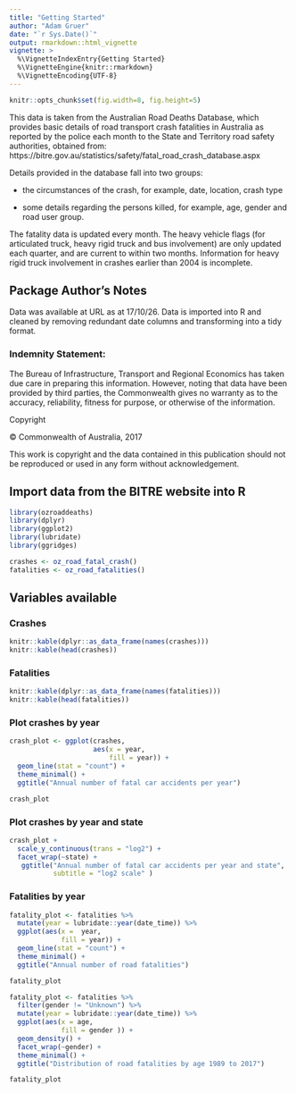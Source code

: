 ```yaml
---
title: "Getting Started"
author: "Adam Gruer"
date: "`r Sys.Date()`"
output: rmarkdown::html_vignette
vignette: >
  %\VignetteIndexEntry{Getting Started}
  %\VignetteEngine{knitr::rmarkdown}
  %\VignetteEncoding{UTF-8}
---
```


```r
knitr::opts_chunk$set(fig.width=8, fig.height=5) 
```


This data is taken from the Australian Road Deaths Database, which provides basic details of road transport crash fatalities in Australia as reported by the police each month to the State and Territory road safety authorities, obtained from: https://bitre.gov.au/statistics/safety/fatal_road_crash_database.aspx

Details provided in the database fall into two groups:

* the circumstances of the crash, for example, date, location, crash type

* some details regarding the persons killed, for example, age, gender and road user group.

The fatality data is updated every month. The heavy vehicle flags (for articulated truck, heavy rigid truck and bus involvement) are only updated each quarter, and are current to within two months. Information for heavy rigid truck involvement in crashes earlier than 2004 is incomplete.

## Package Author's Notes

Data was available at URL as at 17/10/26. Data is imported into R and cleaned by removing redundant date columns and transforming into a tidy format.

### Indemnity Statement:

The Bureau of Infrastructure, Transport and Regional Economics has taken due care in preparing this information. However, noting that data have been provided by third parties, the Commonwealth gives no warranty as to the accuracy, reliability, fitness for purpose, or otherwise of the information.

Copyright

© Commonwealth of Australia, 2017

This work is copyright and the data contained in this publication should not be reproduced or used in any form without acknowledgement.

## Import data from the BITRE website into R

```r
library(ozroaddeaths)
library(dplyr)
library(ggplot2)
library(lubridate)
library(ggridges)
```

```r

crashes <- oz_road_fatal_crash()
fatalities <- oz_road_fatalities()

```

## Variables available

### Crashes

```r
knitr::kable(dplyr::as_data_frame(names(crashes)))
knitr::kable(head(crashes))
```

### Fatalities

```r
knitr::kable(dplyr::as_data_frame(names(fatalities)))
knitr::kable(head(fatalities))
```

### Plot crashes by year

```r
crash_plot <- ggplot(crashes,
                     aes(x = year,
                         fill = year)) +
  geom_line(stat = "count") +
  theme_minimal() +
  ggtitle("Annual number of fatal car accidents per year")

crash_plot

```


### Plot crashes by year and state

```r

crash_plot +
  scale_y_continuous(trans = "log2") +
  facet_wrap(~state) +
   ggtitle("Annual number of fatal car accidents per year and state",
           subtitle = "log2 scale" )

```

### Fatalities by year

```r

fatality_plot <- fatalities %>%
  mutate(year = lubridate::year(date_time)) %>%
  ggplot(aes(x =  year, 
             fill = year)) +
  geom_line(stat = "count") +
  theme_minimal() +
  ggtitle("Annual number of road fatalities")

fatality_plot

```

```r

fatality_plot <- fatalities %>%
  filter(gender != "Unknown") %>%
  mutate(year = lubridate::year(date_time)) %>%
  ggplot(aes(x = age, 
             fill = gender )) +
  geom_density() +
  facet_wrap(~gender) +
  theme_minimal() +
  ggtitle("Distribution of road fatalities by age 1989 to 2017")

fatality_plot

```




